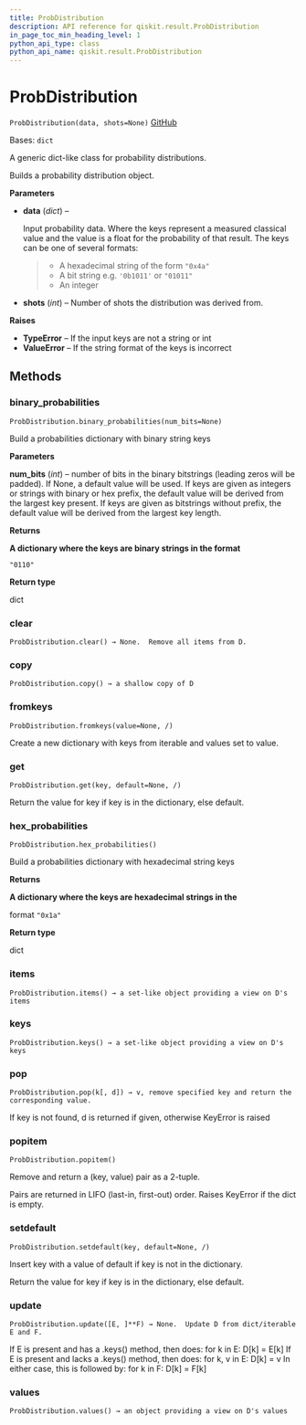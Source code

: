 ```yaml
---
title: ProbDistribution
description: API reference for qiskit.result.ProbDistribution
in_page_toc_min_heading_level: 1
python_api_type: class
python_api_name: qiskit.result.ProbDistribution
---
```


# ProbDistribution

<span id="qiskit.result.ProbDistribution" />

`ProbDistribution(data, shots=None)` [GitHub](https://github.com/qiskit/qiskit/tree/stable/0.23/qiskit/result/distributions/probability.py "view source code")

Bases: `dict`

A generic dict-like class for probability distributions.

Builds a probability distribution object.

**Parameters**

*   **data** (*dict*) –

    Input probability data. Where the keys represent a measured classical value and the value is a float for the probability of that result. The keys can be one of several formats:

    > *   A hexadecimal string of the form `"0x4a"`
    > *   A bit string e.g. `'0b1011'` or `"01011"`
    > *   An integer

*   **shots** (*int*) – Number of shots the distribution was derived from.

**Raises**

*   **TypeError** – If the input keys are not a string or int
*   **ValueError** – If the string format of the keys is incorrect

## Methods

### binary\_probabilities

<span id="qiskit.result.ProbDistribution.binary_probabilities" />

`ProbDistribution.binary_probabilities(num_bits=None)`

Build a probabilities dictionary with binary string keys

**Parameters**

**num\_bits** (*int*) – number of bits in the binary bitstrings (leading zeros will be padded). If None, a default value will be used. If keys are given as integers or strings with binary or hex prefix, the default value will be derived from the largest key present. If keys are given as bitstrings without prefix, the default value will be derived from the largest key length.

**Returns**

**A dictionary where the keys are binary strings in the format**

`"0110"`

**Return type**

dict

### clear

<span id="qiskit.result.ProbDistribution.clear" />

`ProbDistribution.clear() → None.  Remove all items from D.`

### copy

<span id="qiskit.result.ProbDistribution.copy" />

`ProbDistribution.copy() → a shallow copy of D`

### fromkeys

<span id="qiskit.result.ProbDistribution.fromkeys" />

`ProbDistribution.fromkeys(value=None, /)`

Create a new dictionary with keys from iterable and values set to value.

### get

<span id="qiskit.result.ProbDistribution.get" />

`ProbDistribution.get(key, default=None, /)`

Return the value for key if key is in the dictionary, else default.

### hex\_probabilities

<span id="qiskit.result.ProbDistribution.hex_probabilities" />

`ProbDistribution.hex_probabilities()`

Build a probabilities dictionary with hexadecimal string keys

**Returns**

**A dictionary where the keys are hexadecimal strings in the**

format `"0x1a"`

**Return type**

dict

### items

<span id="qiskit.result.ProbDistribution.items" />

`ProbDistribution.items() → a set-like object providing a view on D's items`

### keys

<span id="qiskit.result.ProbDistribution.keys" />

`ProbDistribution.keys() → a set-like object providing a view on D's keys`

### pop

<span id="qiskit.result.ProbDistribution.pop" />

`ProbDistribution.pop(k[, d]) → v, remove specified key and return the corresponding value.`

If key is not found, d is returned if given, otherwise KeyError is raised

### popitem

<span id="qiskit.result.ProbDistribution.popitem" />

`ProbDistribution.popitem()`

Remove and return a (key, value) pair as a 2-tuple.

Pairs are returned in LIFO (last-in, first-out) order. Raises KeyError if the dict is empty.

### setdefault

<span id="qiskit.result.ProbDistribution.setdefault" />

`ProbDistribution.setdefault(key, default=None, /)`

Insert key with a value of default if key is not in the dictionary.

Return the value for key if key is in the dictionary, else default.

### update

<span id="qiskit.result.ProbDistribution.update" />

`ProbDistribution.update([E, ]**F) → None.  Update D from dict/iterable E and F.`

If E is present and has a .keys() method, then does: for k in E: D\[k] = E\[k] If E is present and lacks a .keys() method, then does: for k, v in E: D\[k] = v In either case, this is followed by: for k in F: D\[k] = F\[k]

### values

<span id="qiskit.result.ProbDistribution.values" />

`ProbDistribution.values() → an object providing a view on D's values`

